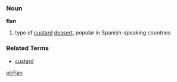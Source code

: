 ===Noun===
'''flan'''

# type of [[custard]] [[dessert]], popular in Spanish-speaking countries

===Related Terms===
*[[custard]]

[[pl:Flan]]